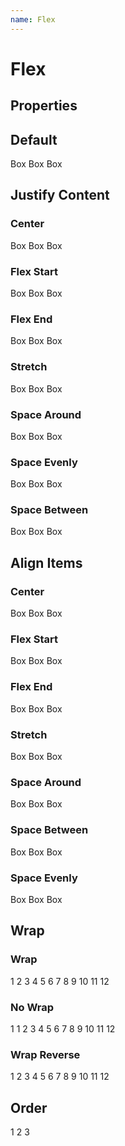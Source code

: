 ```yaml
---
name: Flex
---
```



# Flex

## Properties

<Props of={Flex} />

## Default

<Playground>
  <ThemeProvider>
    <Flex css="background:#fff">
      <Container border="thinGrey500">Box</Container>
      <Container border="thinGrey500">Box</Container>
      <Container border="thinGrey500">Box</Container>
    </Flex>
  </ThemeProvider>
</Playground>

## Justify Content

### Center

<Playground>
  <ThemeProvider>
    <Flex justifyContent="center">
      <Container border="thinGrey500">Box</Container>
      <Container border="thinGrey500">Box</Container>
      <Container border="thinGrey500">Box</Container>
    </Flex>
  </ThemeProvider>
</Playground>

### Flex Start

<Playground>
  <ThemeProvider>
    <Flex justifyContent="flexStart">
      <Container border="thinGrey500">Box</Container>
      <Container border="thinGrey500">Box</Container>
      <Container border="thinGrey500">Box</Container>
    </Flex>
  </ThemeProvider>
</Playground>

### Flex End

<Playground>
  <ThemeProvider>
    <Flex justifyContent="flexEnd">
      <Container border="thinGrey500">Box</Container>
      <Container border="thinGrey500">Box</Container>
      <Container border="thinGrey500">Box</Container>
    </Flex>
  </ThemeProvider>
</Playground>

### Stretch

<Playground>
  <ThemeProvider>
    <Flex justifyContent="stretch">
      <Container border="thinGrey500">Box</Container>
      <Container border="thinGrey500">Box</Container>
      <Container border="thinGrey500">Box</Container>
    </Flex>
  </ThemeProvider>
</Playground>

### Space Around

<Playground>
  <ThemeProvider>
    <Flex justifyContent="spaceAround">
      <Container border="thinGrey500">Box</Container>
      <Container border="thinGrey500">Box</Container>
      <Container border="thinGrey500">Box</Container>
    </Flex>
  </ThemeProvider>
</Playground>

### Space Evenly

<Playground>
  <ThemeProvider>
    <Flex justifyContent="spaceEvenly">
      <Container border="thinGrey500">Box</Container>
      <Container border="thinGrey500">Box</Container>
      <Container border="thinGrey500">Box</Container>
    </Flex>
  </ThemeProvider>
</Playground>

### Space Between

<Playground>
  <ThemeProvider>
    <Flex justifyContent="spaceBetween">
      <Container border="thinGrey500">Box</Container>
      <Container border="thinGrey500">Box</Container>
      <Container border="thinGrey500">Box</Container>
    </Flex>
  </ThemeProvider>
</Playground>

## Align Items

### Center

<Playground>
  <ThemeProvider>
    <Flex alignItems="center" style={{ height: '200px' }}>
      <Container border="thinGrey500">Box</Container>
      <Container border="thinGrey500">Box</Container>
      <Container border="thinGrey500">Box</Container>
    </Flex>
  </ThemeProvider>
</Playground>

### Flex Start

<Playground>
  <ThemeProvider>
    <Flex alignItems="flexStart" style={{ height: '200px' }}>
      <Container border="thinGrey500">Box</Container>
      <Container border="thinGrey500">Box</Container>
      <Container border="thinGrey500">Box</Container>
    </Flex>
  </ThemeProvider>
</Playground>

### Flex End

<Playground>
  <ThemeProvider>
    <Flex alignItems="flexEnd" style={{ height: '200px' }}>
      <Container border="thinGrey500">Box</Container>
      <Container border="thinGrey500">Box</Container>
      <Container border="thinGrey500">Box</Container>
    </Flex>
  </ThemeProvider>
</Playground>

### Stretch

<Playground>
  <ThemeProvider>
    <Flex alignItems="stretch" style={{ height: '200px' }}>
      <Container border="thinGrey500">Box</Container>
      <Container border="thinGrey500">Box</Container>
      <Container border="thinGrey500">Box</Container>
    </Flex>
  </ThemeProvider>
</Playground>

### Space Around

<Playground>
  <ThemeProvider>
    <Flex alignItems="spaceAround" style={{ height: '200px' }}>
      <Container border="thinGrey500">Box</Container>
      <Container border="thinGrey500">Box</Container>
      <Container border="thinGrey500">Box</Container>
    </Flex>
  </ThemeProvider>
</Playground>

### Space Between

<Playground>
  <ThemeProvider>
    <Flex alignItems="spaceBetween" style={{ height: '200px' }}>
      <Container border="thinGrey500">Box</Container>
      <Container border="thinGrey500">Box</Container>
      <Container border="thinGrey500">Box</Container>
    </Flex>
  </ThemeProvider>
</Playground>

### Space Evenly

<Playground>
  <ThemeProvider>
    <Flex alignItems="spaceEvenly">
      <Container border="thinGrey500">Box</Container>
      <Container border="thinGrey500">Box</Container>
      <Container border="thinGrey500">Box</Container>
    </Flex>
  </ThemeProvider>
</Playground>

## Wrap

### Wrap

<Playground>
  <ThemeProvider>
    <Flex wrap="wrap">
      <Container border="thinGrey500" flex={6}>
        1
      </Container>
      <Container border="thinGrey500" flex={3}>
        2
      </Container>
      <Container border="thinGrey500" flex={4}>
        3
      </Container>
      <Container border="thinGrey500" flex={5}>
        4
      </Container>
      <Container border="thinGrey500" flex={1}>
        5
      </Container>
      <Container border="thinGrey500" flex={2}>
        6
      </Container>
      <Container border="thinGrey500" flex={6}>
        7
      </Container>
      <Container border="thinGrey500" flex={3}>
        8
      </Container>
      <Container border="thinGrey500" flex={4}>
        9
      </Container>
      <Container border="thinGrey500" flex={5}>
        10
      </Container>
      <Container border="thinGrey500" flex={1}>
        11
      </Container>
      <Container border="thinGrey500" flex={2}>
        12
      </Container>
    </Flex>
  </ThemeProvider>
</Playground>

### No Wrap

<Playground>
  <ThemeProvider>
    <Flex wrap="nowrap">
      <Container border="thinGrey500" flex={6}>
        1
      </Container>
      <Container border="thinGrey500" flex={6}>
        1
      </Container>
      <Container border="thinGrey500" flex={3}>
        2
      </Container>
      <Container border="thinGrey500" flex={4}>
        3
      </Container>
      <Container border="thinGrey500" flex={5}>
        4
      </Container>
      <Container border="thinGrey500" flex={1}>
        5
      </Container>
      <Container border="thinGrey500" flex={2}>
        6
      </Container>
      <Container border="thinGrey500" flex={6}>
        7
      </Container>
      <Container border="thinGrey500" flex={3}>
        8
      </Container>
      <Container border="thinGrey500" flex={4}>
        9
      </Container>
      <Container border="thinGrey500" flex={5}>
        10
      </Container>
      <Container border="thinGrey500" flex={1}>
        11
      </Container>
      <Container border="thinGrey500" flex={2}>
        12
      </Container>
    </Flex>
  </ThemeProvider>
</Playground>

### Wrap Reverse

<Playground>
  <ThemeProvider>
    <Flex wrap="wrapReverse">
      <Container border="thinGrey500" flex={6}>
        1
      </Container>
      <Container border="thinGrey500" flex={3}>
        2
      </Container>
      <Container border="thinGrey500" flex={4}>
        3
      </Container>
      <Container border="thinGrey500" flex={5}>
        4
      </Container>
      <Container border="thinGrey500" flex={1}>
        5
      </Container>
      <Container border="thinGrey500" flex={2}>
        6
      </Container>
      <Container border="thinGrey500" flex={6}>
        7
      </Container>
      <Container border="thinGrey500" flex={3}>
        8
      </Container>
      <Container border="thinGrey500" flex={4}>
        9
      </Container>
      <Container border="thinGrey500" flex={5}>
        10
      </Container>
      <Container border="thinGrey500" flex={1}>
        11
      </Container>
      <Container border="thinGrey500" flex={2}>
        12
      </Container>
    </Flex>
  </ThemeProvider>
</Playground>

## Order

<Playground>
  <ThemeProvider>
    <Flex>
      <Container border="thinGrey500" order={3}>
        1
      </Container>
      <Container border="thinGrey500" order={1}>
        2
      </Container>
      <Container border="thinGrey500" order={2}>
        3
      </Container>
    </Flex>
  </ThemeProvider>
</Playground>
